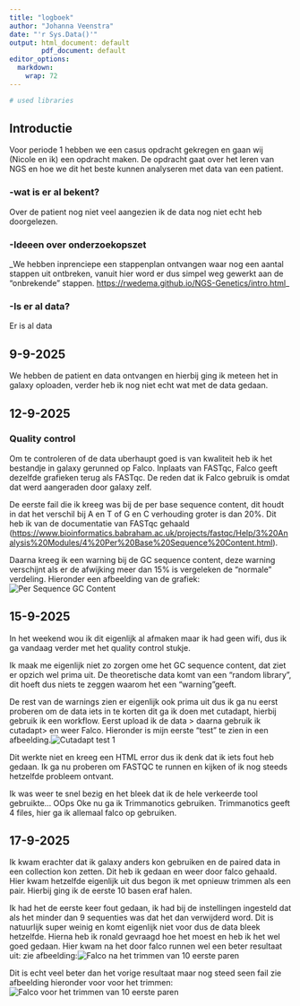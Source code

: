 ```yaml
---
title: "logboek"
author: "Johanna Veenstra"
date: "'r Sys.Data()'"
output: html_document: default
        pdf_document: default
editor_options: 
  markdown: 
    wrap: 72
---
```


```r
# used libraries

```

## Introductie

Voor periode 1 hebben we een casus opdracht gekregen en gaan wij (Nicole en ik) een opdracht maken. De opdracht gaat over het leren van NGS en hoe we dit het beste kunnen analyseren met data van een patient.

### -wat is er al bekent?

Over de patient nog niet veel aangezien ik de data nog niet echt heb doorgelezen.

### -Ideeen over onderzoekopszet

\_We hebben inprenciepe een stappenplan ontvangen waar nog een aantal stappen uit ontbreken, vanuit hier word er dus simpel weg gewerkt aan de "onbrekende" stappen. <https://rwedema.github.io/NGS-Genetics/intro.html>\_

### -Is er al data?

Er is al data

## 9-9-2025

We hebben de patient en data ontvangen en hierbij ging ik meteen het in galaxy oploaden, verder heb ik nog niet echt wat met de data gedaan.

## 12-9-2025

### Quality control

Om te controleren of de data uberhaupt goed is van kwaliteit heb ik het bestandje in galaxy gerunned op Falco. Inplaats van FASTqc, Falco geeft dezelfde grafieken terug als FASTqc. De reden dat ik Falco gebruik is omdat dat werd aangeraden door galaxy zelf.

De eerste fail die ik kreeg was bij de per base sequence content, dit houdt in dat het verschil bij A en T of G en C verhouding groter is dan 20%. Dit heb ik van de documentatie van FASTqc gehaald (<https://www.bioinformatics.babraham.ac.uk/projects/fastqc/Help/3%20Analysis%20Modules/4%20Per%20Base%20Sequence%20Content.html>).

Daarna kreeg ik een warning bij de GC sequence content, deze warning verschijnt als er de afwijking meer dan 15% is vergeleken de "normale" verdeling. Hieronder een afbeelding van de grafiek: ![Per Sequence GC Content](../logboeken/afbeeldingen/GCperseq_Falco1.png)

## 15-9-2025

In het weekend wou ik dit eigenlijk al afmaken maar ik had geen wifi, dus ik ga vandaag verder met het quality control stukje.

Ik maak me eigenlijk niet zo zorgen ome het GC sequence content, dat ziet er opzich wel prima uit. De theoretische data komt van een "random library", dit hoeft dus niets te zeggen waarom het een "warning"geeft.

De rest van de warnings zien er eigenlijk ook prima uit dus ik ga nu eerst proberen om de data iets in te korten dit ga ik doen met cutadapt, hierbij gebruik ik een workflow. Eerst upload ik de data \> daarna gebruik ik cutadapt\> en weer Falco. Hieronder is mijn eerste "test" te zien in een afbeelding.![Cutadapt test 1](../logboeken/afbeeldingen/Workflowcutadapt1.png)

Dit werkte niet en kreeg een HTML error dus ik denk dat ik iets fout heb gedaan. Ik ga nu proberen om FASTQC te runnen en kijken of ik nog steeds hetzelfde probleem ontvant.

Ik was weer te snel bezig en het bleek dat ik de hele verkeerde tool gebruikte... OOps Oke nu ga ik Trimmanotics gebruiken. Trimmanotics geeft 4 files, hier ga ik allemaal falco op gebruiken.

## 17-9-2025

Ik kwam erachter dat ik galaxy anders kon gebruiken en de paired data in een collection kon zetten. Dit heb ik gedaan en weer door falco gehaald. Hier kwam hetzelfde eigenlijk uit dus begon ik met opnieuw trimmen als een pair. Hierbij ging ik de eerste 10 basen eraf halen.

Ik had het de eerste keer fout gedaan, ik had bij de instellingen ingesteld dat als het minder dan 9 sequenties was dat het dan verwijderd word. Dit is natuurlijk super weinig en komt eigenlijk niet voor dus de data bleek hetzelfde. Hierna heb ik ronald gevraagd hoe het moest en heb ik het wel goed gedaan. Hier kwam na het door falco runnen wel een beter resultaat uit: zie afbeelding:![Falco na het trimmen van 10 eerste paren](../logboeken/afbeeldingen/Falco_na_trim.png)

Dit is echt veel beter dan het vorige resultaat maar nog steed seen fail zie afbeelding hieronder voor voor het trimmen:![Falco voor het trimmen van 10 eerste paren](../logboeken/afbeeldingen/Falco_voor.png)

